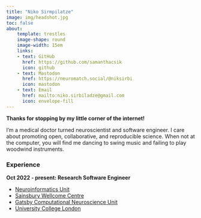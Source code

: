 ```yaml
---
title: "Niko Sirmpilatze"
image: img/headshot.jpg
toc: false
about: 
    template: trestles
    image-shape: round
    image-width: 15em
    links:
    - text: GitHub
      href: https://github.com/samanthacsik
      icon: github
    - text: Mastodon
      href: https://neuromatch.social/@niksirbi
      icon: mastodon
    - text: Email
      href: mailto:niko.sirbiladze@gmail.com
      icon: envelope-fill
---
```


**Thanks for stopping by my little corner of the internet!**

I'm a medical doctor turned neuroscientist and software engineer.
I care about promoting open, collaborative, and reproducible science.
When not at the computer, you will find me dancing to swing music
and failing to play woodwind instruments.

### Experience

**Oct 2022 - present: Research Software Engineer**

- [Neuroinformatics Unit](https://neuroinformatics.dev/)
- [Sainsbury Wellcome Centre](https://www.sainsburywellcome.org/)
- [Gatsby Computational Neuroscience Unit](https://www.ucl.ac.uk/gatsby/)
- [University College London](https://www.ucl.ac.uk/)

